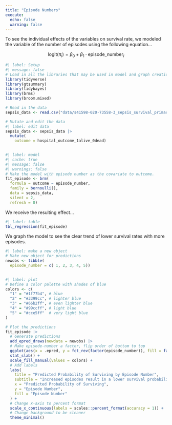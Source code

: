 ```yaml
---
title: "Episode Numbers"
execute: 
  echo: false
  warning: false
---
```

To see the individual effects of the variables on survival rate, we modeled the variable of the number of episodes using the following equation...

$$ \text{logit}(\pi_i) = \beta_0 + \beta_1 \cdot \text{episode\_number}_i $$

```r
#| label: Setup
#| message: false
# Load in all the libraries that may be used in model and graph creation.
library(tidyverse)
library(gtsummary)
library(tidybayes)
library(brms)
library(broom.mixed)

# Read in the data
sepsis_data <- read.csv("data/s41598-020-73558-3_sepsis_survival_primary_cohort.csv")
```

```r
# Mutate and edit the data
#| label: edit data
sepsis_data <- sepsis_data |>
  mutate(
    outcome = hospital_outcome_1alive_0dead)
  
```


```r
#| label: model
#| cache: true
#| message: false
#| warnings: false
# Make the model with episode number as the covariate to outcome.
fit_episode <- brm(
  formula = outcome ~ episode_number,
  family = bernoulli(),
  data = sepsis_data,
  silent = 2, 
  refresh = 0)

```

We receive the resulting effect...

```r
#| label: table
tbl_regression(fit_episode)
```

We graph the model to see the clear trend of lower survival rates with more episodes.

```r
#| label: make a new object
# Make new object for predictions
newobs <- tibble(
  episode_number = c( 1, 2, 3, 4, 5))
  
```

```r
#| label: plot
# Define a color palette with shades of blue
colors <- c(
  "1" = "#1f77b4", # blue
  "2" = "#3399cc", # lighter blue
  "3" = "#66b2ff", # even lighter blue
  "4" = "#99ccff", # light blue
  "5" = "#cce5ff"  # very light blue
)

# Plot the predictions
fit_episode |> 
  # Generate predictions
  add_epred_draws(newdata = newobs) |>
  # Make episode-number a factor, flip order of bottom to top
  ggplot(aes(x = .epred, y = fct_rev(factor(episode_number)), fill = factor(episode_number))) + 
  stat_slab() +
  scale_fill_manual(values = colors) +
  # Add labels
  labs(
    title = "Predicted Probability of Surviving by Episode Number",
    subtitle = "Increased episodes result in a lower survival probability",
    x = "Predicted Probability of Surviving",
    y = "Episode Number",
    fill = "Episode Number"
  ) +
  # Change x-axis to percent format
  scale_x_continuous(labels = scales::percent_format(accuracy = 1)) +
  # Change background to be cleaner
  theme_minimal()

```

